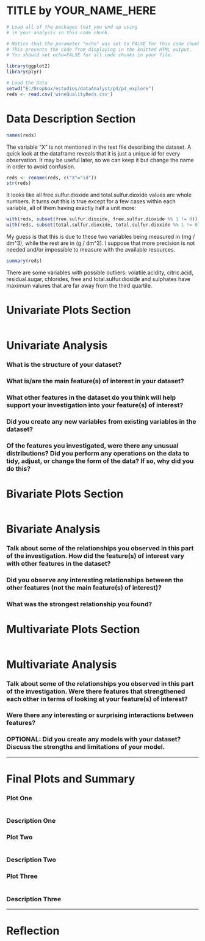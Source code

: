 TITLE by YOUR_NAME_HERE
========================================================

```{r echo=FALSE, message=FALSE, warning=FALSE, packages}
# Load all of the packages that you end up using
# in your analysis in this code chunk.

# Notice that the parameter "echo" was set to FALSE for this code chunk.
# This prevents the code from displaying in the knitted HTML output.
# You should set echo=FALSE for all code chunks in your file.

library(ggplot2)
library(plyr)
```

```{r echo=FALSE, Load_the_Data}
# Load the Data
setwd("E:/Dropbox/estudios/dataAnalyst/p4/p4_explore")
reds <- read.csv('wineQualityReds.csv')
```

# Data Description Section
```{r}
names(reds)
```

The variable "X" is not mentioned in the text file describing the dataset. A quick look at the dataframe reveals that it is just a unique id for every observation. It may be useful later, so we can keep it but change the name in order to avoid confusion.

```{r}
reds <- rename(reds, c("X"="id"))
str(reds)
```

It looks like all free.sulfur.dioxide and total.sulfur.dioxide values are whole numbers. It turns out this is true except for a few cases within each variable, all of them having exactly half a unit more:

```{r}
with(reds, subset(free.sulfur.dioxide, free.sulfur.dioxide %% 1 != 0))
with(reds, subset(total.sulfur.dioxide, total.sulfur.dioxide %% 1 != 0))
```

My guess is that this is due to these two variables being measured in (mg / dm^3), while the rest are in (g / dm^3). I suppose that more precision is not needed and/or impossible to measure with the available resources.

```{r}
summary(reds)
```

There are some variables with possible outliers: volatile.acidity, citric.acid, residual.sugar, chlorides, free and total.sulfur.dioxide and sulphates have maximum valures that are far away from the third quartile.

# Univariate Plots Section
```{r echo=FALSE, Univariate_Plots}
```

# Univariate Analysis

### What is the structure of your dataset?

### What is/are the main feature(s) of interest in your dataset?

### What other features in the dataset do you think will help support your investigation into your feature(s) of interest?

### Did you create any new variables from existing variables in the dataset?

### Of the features you investigated, were there any unusual distributions? Did you perform any operations on the data to tidy, adjust, or change the form of the data? If so, why did you do this?



# Bivariate Plots Section
```{r echo=FALSE, Bivariate_Plots}

```

# Bivariate Analysis

### Talk about some of the relationships you observed in this part of the investigation. How did the feature(s) of interest vary with other features in the dataset?

### Did you observe any interesting relationships between the other features (not the main feature(s) of interest)?

### What was the strongest relationship you found?




# Multivariate Plots Section

```{r echo=FALSE, Multivariate_Plots}

```

# Multivariate Analysis

### Talk about some of the relationships you observed in this part of the investigation. Were there features that strengthened each other in terms of looking at your feature(s) of interest?

### Were there any interesting or surprising interactions between features?

### OPTIONAL: Did you create any models with your dataset? Discuss the strengths and limitations of your model.

------

# Final Plots and Summary

### Plot One
```{r echo=FALSE, Plot_One}

```

### Description One


### Plot Two
```{r echo=FALSE, Plot_Two}

```

### Description Two


### Plot Three
```{r echo=FALSE, Plot_Three}

```

### Description Three

------

# Reflection
